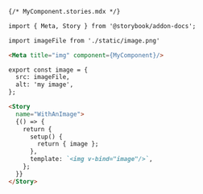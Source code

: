 ```md
{/* MyComponent.stories.mdx */}

import { Meta, Story } from '@storybook/addon-docs';

import imageFile from './static/image.png'

<Meta title="img" component={MyComponent}/>

export const image = {
  src: imageFile,
  alt: 'my image',
};

<Story 
  name="WithAnImage">
  {() => {
    return {
      setup() {
        return { image };
      },
      template: `<img v-bind="image"/>`,
    };
  }}
</Story>
```